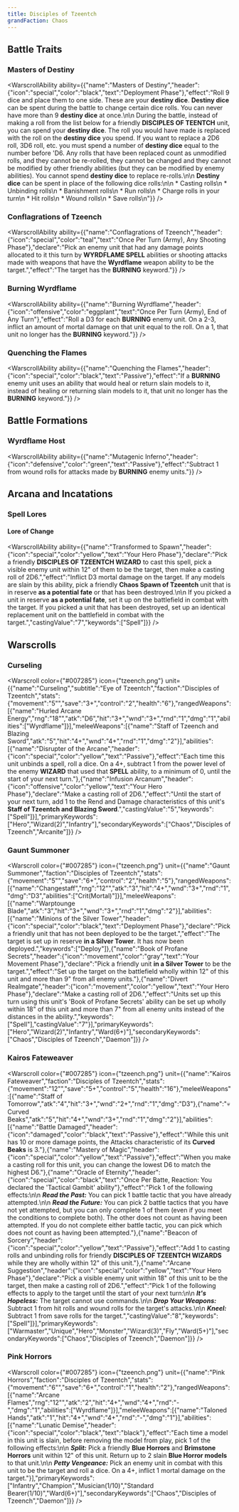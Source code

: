 ```yaml
---
title: Disciples of Tzeentch
grandFaction: Chaos
---
```



## Battle Traits

### Masters of Destiny

<WarscrollAbility ability={{"name":"Masters of Destiny","header":{"icon":"special","color":"black","text":"Deployment Phase"},"effect":"Roll 9 dice and place them to one side. These are your **destiny dice**.  **Destiny dice** can be spent during the battle to change certain dice rolls. You can never have more than 9 **destiny dice** at once.\n\n During the battle, instead of making a roll from the list below for a friendly **DISCIPLES OF TEENTCH** unit, you can spend your **destiny dice**. The roll you would have made is replaced with the roll on the **destiny dice** you spend. If you want to replace a 2D6 roll, 3D6 roll, etc. you must spend a number of **destiny dice** equal to the number before 'D6.  Any rolls that have been replaced count as unmodified rolls, and they cannot be re-rolled, they cannot be changed and they cannot be modified by other friendly abilities (but they can be modified by enemy abilities). You cannot spend **destiny dice** to replace re-rolls.\n\n **Destiny dice** can be spent in place of the following dice rolls:\n\n * Casting rolls\n * Unbinding rolls\n * Banishment rolls\n * Run rolls\n * Charge rolls in your turn\n * Hit rolls\n * Wound rolls\n * Save rolls\n"}} />

### Conflagrations of Tzeench

<WarscrollAbility ability={{"name":"Conflagrations of Tzeench","header":{"icon":"special","color":"teal","text":"Once Per Turn (Army), Any Shooting Phase"},"declare":"Pick an enemy unit that had any damage points allocated to it this turn by **WYRDFLAME SPELL** abilities or shooting attacks made with weapons that have the **Wyrdflame** weapon ability to be the target.","effect":"The target has the **BURNING** keyword."}} />

### Burning Wyrdflame

<WarscrollAbility ability={{"name":"Burning Wyrdflame","header":{"icon":"offensive","color":"eggplant","text":"Once Per Turn (Army), End of Any Turn"},"effect":"Roll a D3 for each **BURNING** enemy unit. On a 2-3, inflict an amount of mortal damage on that unit equal to the roll. On a 1, that unit no longer has the **BURNING** keyword."}} />

### Quenching the Flames

<WarscrollAbility ability={{"name":"Quenching the Flames","header":{"icon":"special","color":"black","text":"Passive"},"effect":"If a **BURNING** enemy unit uses an ability that would heal or return slain models to it, instead of healing or returning slain models to it, that unit no longer has the **BURNING** keyword."}} />



## Battle Formations

### Wyrdflame Host

<WarscrollAbility ability={{"name":"Mutagenic Inferno","header":{"icon":"defensive","color":"green","text":"Passive"},"effect":"Subtract 1 from wound rolls for attacks made by **BURNING** enemy units."}} />



## Arcana and Incatations

### Spell Lores
#### Lore of Change

<WarscrollAbility ability={{"name":"Transformed to Spawn","header":{"icon":"special","color":"yellow","text":"Your Hero Phase"},"declare":"Pick a friendly **DISCIPLES OF TZEENTCH WIZARD** to cast this spell, pick a visible enemy unit within 12\" of them to be the target, then make a casting roll of 2D6.","effect":"Inflict D3 mortal damage on the target. If any models are slain by this ability, pick a friendly **Chaos Spawn of Tzeentch** unit that is in reserve **as a potential fate** or that has been destroyed.\n\n If you picked a unit in reserve **as a potential fate**, set it up on the battlefield in combat with the target. If you picked a unit that has been destroyed, set up an identical replacement unit on the battlefield in combat with the target.","castingValue":"7","keywords":["Spell"]}} />





## Warscrolls

### Curseling

<Warscroll color={"#007285"} icon={"tzeench.png"} unit={{"name":"Curseling","subtitle":"Eye of Tzeentch","faction":"Disciples of Tzeentch","stats":{"movement":"5\"","save":"3+","control":"2","health":"6"},"rangedWeapons":[{"name":"Hurled Arcane Energy","rng":"18\"","atk":"D6","hit":"3+","wnd":"3+","rnd":"1","dmg":"1","abilities":["Wyrdflame"]}],"meleeWeapons":[{"name":"Staff of Tzeench and Blazing Sword","atk":"5","hit":"4+","wnd":"4+","rnd":"1","dmg":"2"}],"abilities":[{"name":"Disrupter of the Arcane","header":{"icon":"special","color":"yellow","text":"Passive"},"effect":"Each time this unit unbinds a spell, roll a dice. On a 4+, subtract 1 from the power level of the enemy **WIZARD** that used that **SPELL** ability, to a minimum of 0, until the start of your next turn."},{"name":"Infusion Arcanum","header":{"icon":"offensive","color":"yellow","text":"Your Hero Phase"},"declare":"Make a casting roll of 2D6.","effect":"Until the start of your next turn, add 1 to the Rend and Damage characteristics of this unit's **Staff of Tzeentch and Blazing Sword**.","castingValue":"5","keywords":["Spell"]}],"primaryKeywords":["Hero","Wizard(2)","Infantry"],"secondaryKeywords":["Chaos","Disciples of Tzeench","Arcanite"]}} />

### Gaunt Summoner

<Warscroll color={"#007285"} icon={"tzeench.png"} unit={{"name":"Gaunt Summoner","faction":"Disciples of Tzeentch","stats":{"movement":"5\"","save":"6+","control":"2","health":"5"},"rangedWeapons":[{"name":"Changestaff","rng":"12\"","atk":"3","hit":"4+","wnd":"3+","rnd":"1","dmg":"D3","abilities":["Crit(Mortal)"]}],"meleeWeapons":[{"name":"Warptounge Blade","atk":"3","hit":"3+","wnd":"3+","rnd":"1","dmg":"2"}],"abilities":[{"name":"Minions of the Silver Tower","header":{"icon":"special","color":"black","text":"Deployment Phase"},"declare":"Pick a friendly unit that has not been deployed to be the target.","effect":"The target is set up in reserve **in a Silver Tower**. It has now been deployed.","keywords":["Deploy"]},{"name":"Book of Profane Secrets","header":{"icon":"movement","color":"gray","text":"Your Movement Phase"},"declare":"Pick a friendly unit **in a Silver Tower** to be the target.","effect":"Set up the target on the battlefield wholly within 12\" of this unit and more than 9\" from all enemy units."},{"name":"Divert Realmgate","header":{"icon":"movement","color":"yellow","text":"Your Hero Phase"},"declare":"Make a casting roll of 2D6.","effect":"Units set up this turn using this unit's 'Book of Profane Secrets' ability can be set up wholly within 18\" of this unit and more than 7\" from all enemy units instead of the distances in the ability.","keywords":["Spell"],"castingValue":"7"}],"primaryKeywords":["Hero","Wizard(2)","Infantry","Ward(6+)"],"secondaryKeywords":["Chaos","Disciples of Tzeench","Daemon"]}} />

### Kairos Fateweaver

<Warscroll color={"#007285"} icon={"tzeench.png"} unit={{"name":"Kairos Fateweaver","faction":"Disciples of Tzeentch","stats":{"movement":"12\"","save":"5+","control":"5","health":"16"},"meleeWeapons":[{"name":"Staff of Tomorrow","atk":"4","hit":"3+","wnd":"2+","rnd":"1","dmg":"D3"},{"name":"💀 Curved Beaks","atk":"5","hit":"4+","wnd":"3+","rnd":"1","dmg":"2"}],"abilities":[{"name":"Battle Damaged","header":{"icon":"damaged","color":"black","text":"Passive"},"effect":"While this unit has 10 or more damage points, the Attacks characteristic of its **Curved Beaks** is 3."},{"name":"Mastery of Magic","header":{"icon":"special","color":"yellow","text":"Passive"},"effect":"When you make a casting roll for this unit, you can change the lowest D6 to match the highest D6."},{"name":"Oracle of Eternity","header":{"icon":"special","color":"black","text":"Once Per Batte, Reaction: You declared the 'Tactical Gambit' ability"},"effect":"Pick 1 of the following effects:\n\n _**Read the Past:**_ You can pick 1 battle tactic that you have already attempted.\n\n _**Read the Future:**_ You can pick 2 battle tactics that you have not yet attempted, but you can only complete 1 of them (even if you meet the conditions to complete both). The other does not count as having been attempted. If you do not complete either battle tactic, you can pick which does not count as having been attempted."},{"name":"Beacon of Sorcery","header":{"icon":"special","color":"yellow","text":"Passive"},"effect":"Add 1 to casting rolls and unbinding rolls for friendly **DISCIPLES OF TZEENTCH WIZARDS** while they are wholly within 12\" of this unit."},{"name":"Arcane Suggestion","header":{"icon":"special","color":"yellow","text":"Your Hero Phase"},"declare":"Pick a visible enemy unit within 18\" of this unit to be the target, then make a casting roll of 2D6.","effect":"Pick 1 of the following effects to apply to the target until the start of your next turn:\n\n _**It's Hopeless:**_ The target cannot use commands.\n\n _**Drop Your Weapons:**_ Subtract 1 from hit rolls and wound rolls for the target's attacks.\n\n _**Kneel:**_ Subtract 1 from save rolls for the target.","castingValue":"8","keywords":["Spell"]}],"primaryKeywords":["Warmaster","Unique","Hero","Monster","Wizard(3)","Fly","Ward(5+)"],"secondaryKeywords":["Chaos","Disciples of Tzeench","Daemon"]}} />

### Pink Horrors

<Warscroll color={"#007285"} icon={"tzeench.png"} unit={{"name":"Pink Horrors","faction":"Disciples of Tzeentch","stats":{"movement":"6\"","save":"6+","control":"1","health":"2"},"rangedWeapons":[{"name":"Arcane Flames","rng":"12\"","atk":"2","hit":"4+","wnd":"4+","rnd":"-","dmg":"1","abilities":["Wyrdflame"]}],"meleeWeapons":[{"name":"Taloned Hands","atk":"1","hit":"4+","wnd":"4+","rnd":"-","dmg":"1"}],"abilities":[{"name":"Lunatic Demise","header":{"icon":"special","color":"black","text":"black"},"effect":"Each time a model in this unit is slain, before removing the model from play, pick 1 of the following effects:\n\n _**Split:**_ Pick a friendly **Blue Horrors** and **Brimstone Horrors** unit within 12\" of this unit. Return up to 2 slain **Blue Horror models** to that unit.\n\n _**Petty Vengeance:**_ Pick an enemy unit in combat with this unit to be the target and roll a dice. On a 4+, inflict 1 mortal damage on the target."}],"primaryKeywords":["Infantry","Champion","Musician(1/10)","Standard Bearer(1/10)","Ward(6+)"],"secondaryKeywords":["Chaos","Disciples of Tzeench","Daemon"]}} />

